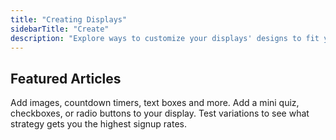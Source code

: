 ```yaml
---
title: "Creating Displays"
sidebarTitle: "Create"
description: "Explore ways to customize your displays' designs to fit your brand and business needs."
---
```


## Featured Articles

<CardGroup cols="2">
  <Card title="Adding Elements to your Display" icon="sparkles" horizontal={true}>
    Add images, countdown timers, text boxes and more.
  </Card>

  <Card title="Collect Custom Fields" icon="sparkles" horizontal="yes">
    Add a mini quiz, checkboxes, or radio buttons to your display.
  </Card>

  <Card title="Run an A/B Test" icon="sparkles" horizontal="yes">
    Test variations to see what strategy gets you the highest signup rates.
  </Card>

  <Card title="Using After Sign Up Emails" icon="sparkles" horizontal={true}>

  </Card>
</CardGroup>